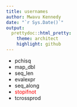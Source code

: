 ```yaml
---
title: usernames
author: Mwavu Kennedy
date: "`r Sys.Date()`"
output:
  prettydoc::html_pretty:
    theme: architect
    highlight: github
---
```


- pchisq
- map_dbl
- seq_len
- evalexpr
- seq_along
- <span style = "color: red">stopifnot</span>
- tcrossprod
